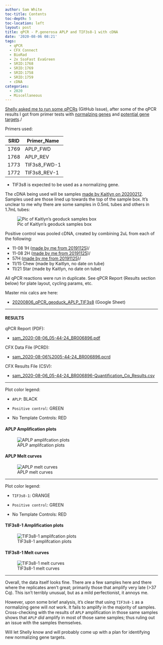 ```yaml
---
author: Sam White
toc-title: Contents
toc-depth: 5
toc-location: left
layout: post
title: qPCR - P.generosa APLP and TIF3s8-1 with cDNA
date: '2020-08-06 08:21'
tags:
  - qPCR
  - CFX Connect
  - BioRad
  - 2x SsoFast EvaGreen
  - SRID:1768
  - SRID:1769
  - SRID:1758
  - SRID:1759
  - cDNA
categories:
  - 2020
  - Miscellaneous
---
```

[Shelly asked me to run some qPCRs](https://github.com/RobertsLab/resources/issues/982) (GitHub Issue), after some of the qPCR results I got from primer tests with [normalzing genes](https://robertslab.github.io/sams-notebook/posts/2020/2020-07-29-qPCR-Testing-P.generosa-Reproduction-related-Primers/) and [potential gene targets](https://robertslab.github.io/sams-notebook/2020/07/23/qPCR-Testing-P.generosa-Reproduction-related-Primers/)./


Primers used:

| SRID | Primer_Name |
|------|-------------|
| 1769 | APLP_FWD    |
| 1768 | APLP_REV    |
| 1773 | TIF3s8_FWD-1 |
| 1772 | TIF3s8_REV-1 |

- TIF3s8 is expected to be used as a normalizing gene.


The cDNA being used will be samples [made by Kaitlyn on 20200212](https://genefish.wordpress.com/2020/02/12/kaitlyns-notebook-testing-new-primers-on-geoduck-hemolymph-rna/). Samples used are those lined up towards the top of the sample box. It's unclear to me why there are some samples in 0.5mL tubes and others in 1.7mL tubes:

![Pic of Kaitlyn's geoduck samples box](https://github.com/RobertsLab/sams-notebook/blob/master/images/20200806_kaitlyn_geoduck_cDNA_box.jpg?raw=true)


Positive control was pooled cDNA, created by combining 2uL from each of the following:

- 11-08 1H ([made by me from 20191125](https://robertslab.github.io/sams-notebook/posts/2019/2019-11-26-Reverse-Transcription---P.generosa-DNased-Hemolypmh-and-Hemocyte-RNA-from-20191125/))/
- 11-08 2H ([made by me from 20191125](https://robertslab.github.io/sams-notebook/posts/2019/2019-11-26-Reverse-Transcription---P.generosa-DNased-Hemolypmh-and-Hemocyte-RNA-from-20191125/))/
- 57H ([made by me from 20191125](https://robertslab.github.io/sams-notebook/posts/2019/2019-11-26-Reverse-Transcription---P.generosa-DNased-Hemolypmh-and-Hemocyte-RNA-from-20191125/))/
- 11/15 Chew (made by Kaitlyn, no date on tube)
- 11/21 Star (made by Kaitlyn, no date on tube)


All qPCR reactions were run in duplicate. See qPCR Report (Results section below) for plate layout, cycling params, etc.


Master mix calcs are here:

- [20200806_qPCR_geoduck_APLP_TIF3s8](https://docs.google.com/spreadsheets/d/1lDXLltnToDF-NVxRfDtGuwAye4gN8D0N6LftgLlwUBQ/edit?usp=sharing) (Google Sheet)

---

#### RESULTS

qPCR Report (PDF):

- [sam_2020-08-06_05-44-24_BR006896.pdf](https://owl.fish.washington.edu/Athaliana/qPCR_data/qPCR_reports/sam_2020-08-06_05-44-24_BR006896.pdf)

CFX Data File (PCRD):

- [sam_2020-08-06%2005-44-24_BR006896.pcrd](https://owl.fish.washington.edu/Athaliana/qPCR_data/sam_2020-08-06%2005-44-24_BR006896.pcrd)


CFX Results File (CSV):

- [sam_2020-08-06_05-44-24_BR006896-Quantification_Cq_Results.csv](https://owl.fish.washington.edu/Athaliana/qPCR_data/sam_2020-08-06_05-44-24_BR006896-Quantification_Cq_Results.csv)

---

Plot color legend:

- `APLP`: BLACK

- `Positive control`: GREEN

- No Template Controls: RED


#### APLP Amplification plots

![APLP amplifcation plots](https://owl.fish.washington.edu/Athaliana/qPCR_data/sam_2020-08-06_05-44-24_BR006896_APLP_amp_plots.png)

#### APLP Melt curves
![APLP melt curves](https://owl.fish.washington.edu/Athaliana/qPCR_data/sam_2020-08-06_05-44-24_BR006896_APLP_melt_plots.png)

---

Plot color legend:

- `TIF3s8-1`: ORANGE

- `Positive control`: GREEN

- No Template Controls: RED

#### TIF3s8-1 Amplification plots

![TIF3s8-1  amplifcation plots](https://owl.fish.washington.edu/Athaliana/qPCR_data/sam_2020-08-06_05-44-24_BR006896_TIF3s8-1_amp_plots.png)

#### TIF3s8-1  Melt curves
![TIF3s8-1 melt curves](https://owl.fish.washington.edu/Athaliana/qPCR_data/sam_2020-08-06_05-44-24_BR006896_TIF3s8-1_melt_plots.png)

---

Overall, the data itself looks fine. There are a few samples here and there where the replicates aren't great; primarily those that amplify very late (>37 Cq). This isn't terribly unusual, but as a mild perfectionist, it annoys me.

However, upon some brief analysis, it's clear that using `TIF3s8-1` as a normalizing gene will _not_ work. It fails to amplify in the majority of samples. Cross-checking with the results of `APLP` amplification in those same samples shows that `APLP` _did_ amplify in most of those same samples; thus ruling out an issue with the samples themselves.

Will let Shelly know and will probably come up with a plan for identifying new normalizing gene targets.
